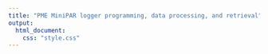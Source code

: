 ```yaml
---
title: "PME MiniPAR logger programming, data processing, and retrieval"
output: 
  html_document:
    css: "style.css"
---
```

